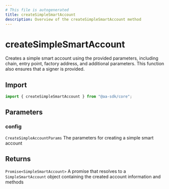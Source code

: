 ```yaml
---
# This file is autogenerated
title: createSimpleSmartAccount
description: Overview of the createSimpleSmartAccount method
---
```


# createSimpleSmartAccount

Creates a simple smart account using the provided parameters, including chain, entry point, factory address, and additional parameters. This function also ensures that a signer is provided.

## Import

```ts
import { createSimpleSmartAccount } from "@aa-sdk/core";
```

## Parameters

### config

`CreateSimpleAccountParams`
The parameters for creating a simple smart account

## Returns

`Promise<SimpleSmartAccount>`
A promise that resolves to a `SimpleSmartAccount` object containing the created account information and methods
